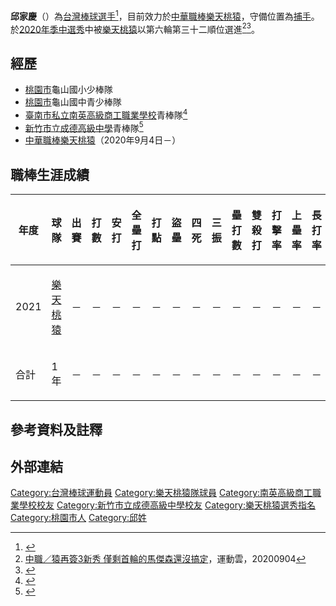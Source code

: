 {{Infobox CPBL player|
|name=邱家慶|
|image=|
|width=300|
|position=捕手|
|team=樂天桃猿|
|number=74|
|bats=右|
|throws=右|
|birthdate={{birth_date_and_age|2001|10|10|mf=y}}|
|birthplace={{TWN}}[[桃園市|桃園市]]|
|debutdate=月日
|debutyear=年
|debutteam=樂天桃猿
|statyear=2020年
|stat1label=打擊率
|stat1value=
|stat2label=全壘打
|stat2value=
|stat3label=打點
|stat3value=
|stat4label=盜壘
|stat4value=
|teams=
*[[樂天桃猿|樂天桃猿]]（2020年9月4日－）
}}

'''邱家慶'''（{{bd|2001年|10月10日}}）為[[台灣|台灣]][[棒球|棒球]][[選手|選手]]<ref>{{cite web |title=邱家慶 74 |url=http://www.cpbl.com.tw/players/person.html?&player_id=006234&teamno=AJL022 |website=中華職棒大聯盟全球資訊網 |accessdate=2021-01-09}}</ref>，目前效力於[[中華職棒|中華職棒]][[樂天桃猿|樂天桃猿]]，守備位置為[[捕手|捕手]]。於[[中華職棒歷年選秀會#職棒三十一年（2020年）|2020年季中選秀]]中被[[樂天桃猿|樂天桃猿]]以第六輪第三十二順位選進<ref>[https://udn.com/news/story/7001/4834716 中職／猿再簽3新秀 僅剩首輪的馬傑森還沒搞定]，運動雲，20200904</ref><ref>{{cite news |author1=達成加盟共識　樂天桃猿簽下3選秀新人 |title=達成加盟共識　樂天桃猿簽下3選秀新人 |url=https://tw.appledaily.com/sports/20200904/6LLGB7UNL5F43M55STESBRKFUU/ |accessdate=2021-01-09 |work=蘋果新聞網 |date=2020-09-04}}</ref>。

==經歷==
*[[桃園市|桃園市]]龜山國小少棒隊
*[[桃園市|桃園市]]龜山國中青少棒隊
*[[臺南市私立南英高級商工職業學校|臺南市私立南英高級商工職業學校]]青棒隊<ref>{{cite news |author1=羅志朋 |title=富邦U18》就是不能輸南英！ 邱家慶「竹」夢勝打 |url=https://sports.ltn.com.tw/news/paper/1341945 |accessdate=2021-01-09 |work=自由時報 |date=2019-12-28}}</ref>
*[[新竹市立成德高級中學|新竹市立成德高級中學]]青棒隊<ref>{{cite news |author1=黃泓哲 |title=被隊友猛虧「等採訪很久了」　新竹市邱家慶致勝安勝台南 |url=https://www.setn.com/News.aspx?NewsID=661800 |accessdate=2021-01-09 |work=三立新聞網 |date=2019-12-27}}</ref>
*[[中華職棒|中華職棒]][[樂天桃猿|樂天桃猿]]（2020年9月4日－）

==職棒生涯成績==
{| class="wikitable" width="1000px"
|- align="center" 
!年度!!球隊!!出賽!!打數!!安打!!全壘打!!打點!!盜壘!!四死!!三振!!壘打數!!雙殺打!!打擊率!!上壘率!!長打率!!OPS
|- align="center"
|2021||[[樂天桃猿|樂天桃猿]]||－||－||－||－||－||－||－||－||－||－||－||－||－||－
|- style="background:#B3424A;color:#FFFFFF" align="center" 
|合計||1年||－||－||－||－||－||－||－||－||－||－||－||－||－||－
|}

==參考資料及註釋==
{{reflist|2}}

== 外部連結 ==
{{台灣棒球維基館}}
{{樂天桃猿隊球員名單}}
{{DEFAULTSORT:Chiu Chia Ching}}
[[Category:台灣棒球運動員|Category:台灣棒球運動員]]
[[Category:樂天桃猿隊球員|Category:樂天桃猿隊球員]]
[[Category:南英高級商工職業學校校友|Category:南英高級商工職業學校校友]]
[[Category:新竹市立成德高級中學校友|Category:新竹市立成德高級中學校友]]
[[Category:樂天桃猿選秀指名|Category:樂天桃猿選秀指名]]
[[Category:桃園市人|Category:桃園市人]]
[[Category:邱姓|Category:邱姓]]